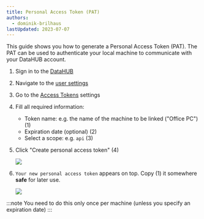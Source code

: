 ```yaml
---
title: Personal Access Token (PAT)
authors:
  - dominik-brilhaus
lastUpdated: 2023-07-07
---
```



This guide shows you how to generate a Personal Access Token (PAT). The PAT can be used to authenticate your local machine to communicate with your DataHUB account. 

<Steps>

1. Sign in to the [DataHUB](https://git.nfdi4plants.org/)
2. Navigate to the [user settings](/nfdi4plants.knowledgebase/datahub/datahub-user-settings)
2. Go to the [Access Tokens](https://git.nfdi4plants.org/-/user_settings/personal_access_tokens) settings
3. Fill all required information:
   - Token name: e.g. the name of the machine to be linked ("Office PC") (1)
   - Expiration date (optional) (2)
   - Select a scope: e.g. `api` (3)
4. Click "Create personal access token" (4)

    ![](@images/datahub/datahub-access-token01.drawio.png)

5. `Your new personal access token` appears on top. Copy (1) it somewhere **safe** for later use.

    ![](@images/datahub/datahub-access-token02.drawio.png)

</Steps>

:::note
You need to do this only once per machine (unless you specify an expiration date)
:::